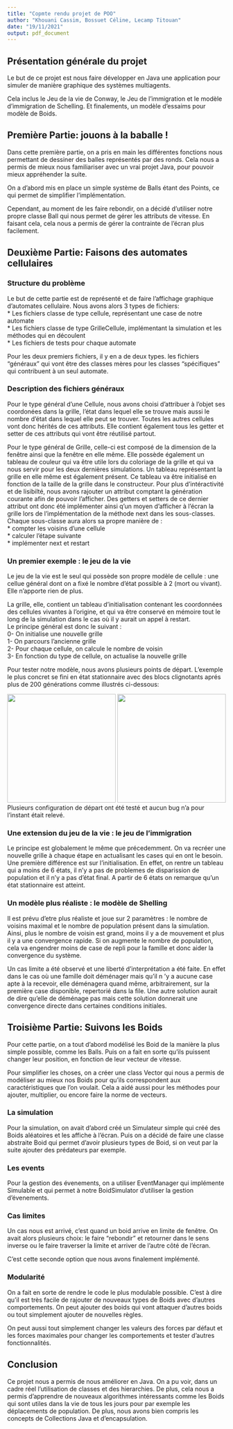```yaml
---
title: "Copmte rendu projet de POO"
author: "Khouani Cassim, Bossuet Céline, Lecamp Titouan"
date: "19/11/2021"
output: pdf_document
---
```


## Présentation générale du projet

Le but de ce projet est nous faire développer en Java une application pour simuler de manière graphique des systèmes multiagents.

Cela inclus le Jeu de la vie de Conway, le Jeu de l'immigration et le modèle d'immigration de Schelling. Et finalements, un modèle d'essaims pour modèle de Boids.

## Première Partie: jouons à la baballe !

Dans cette première partie, on a pris en main les différentes fonctions nous permettant de dessiner des balles représentés par des ronds. Cela nous a permis de mieux nous familiariser avec un vrai projet Java, pour pouvoir mieux appréhender la suite.

On a d'abord mis en place un simple système de Balls étant des Points, ce qui permet de simplifier l'implémentation.

Cependant, au moment de les faire rebondir, on a décidé d'utiliser notre propre classe Ball qui nous permet de gérer les attributs de vitesse. En faisant cela, cela nous a permis de gérer la contrainte de l'écran plus facilement.

## Deuxième Partie: Faisons des automates cellulaires

### Structure du problème 

Le but de cette partie est de représenté et de faire l'affichage graphique d'automates cellulaire. Nous avons alors 3 types de fichiers:  
* Les fichiers classe de type cellule, représentant une case de notre automate  
* Les fichiers classe de type GrilleCellule, implémentant la simulation et les méthodes qui en découlent  
* Les fichiers de tests pour chaque automate    

Pour les deux premiers fichiers, il y en a de deux types. les fichiers "généraux" qui vont être des classes mères pour les classes "spécifiques" qui contribuent à un seul automate.

### Description des fichiers généraux 

Pour le type général d'une Cellule, nous avons choisi d'attribuer à l'objet ses coordonées dans la grille, l'état dans lequel elle se trouve mais aussi le nombre d'état dans lequel elle peut se trouver. Toutes les autres cellules vont donc hérités de ces attributs. Elle contient également tous les getter et setter de ces attributs qui vont être réutilisé partout. 
  
Pour le type général de Grille, celle-ci est composé de la dimension de la fenêtre ainsi que la fenêtre en elle même. Elle possède également un tableau de couleur qui va être utile lors du coloriage de la grille et qui va nous servir pour les deux dernières simulations. Un tableau représentant la grille en elle même est également présent. Ce tableau va être initialisé en fonction de la taille de la grille dans le constructeur. Pour plus d'intéractivité et de lisibilté, nous avons rajouter un attribut comptant la génération courante afin de pouvoir l'afficher. Des getters et setters de ce dernier attribut ont donc été implémenter ainsi q'un moyen d'afficher à l'écran la grille lors de l'implémentation de la méthode next dans les sous-classes.  
Chaque sous-classe aura alors sa propre manière de :  
* compter les voisins d'une cellule  
* calculer l'étape suivante  
* implémenter next et restart

### Un premier exemple : le jeu de la vie

Le jeu de la vie est le seul qui possède son propre modèle de cellule : une cellue général dont on a fixé le nombre d'état possible à 2 (mort ou vivant). Elle n'apporte rien de plus.  


La grille, elle, contient un tableau d'initialisation contenant les coordonnées des cellules vivantes à l'origine, et qui va être conservé en mémoire tout le long de la simulation dans le cas où il y aurait un appel à restart.  
Le principe général est donc le suivant :  
0- On initialise une nouvelle grille  
1- On parcours l'ancienne grille  
2- Pour chaque cellule, on calcule le nombre de voisin  
3- En fonction du type de cellule, on actualise la nouvelle grille

Pour tester notre modèle, nous avons plusieurs points de départ. L'exemple le plus concret se fini en état stationnaire avec des blocs clignotants aprés plus de 200 générations comme illustrés ci-dessous:

![](jeu de la vie init.png){width=250px}
![](jeu de la vie fin.png){width=250px}  
Plusieurs configuration de départ ont été testé et aucun bug n'a pour l'instant était relevé.
 
### Une extension du jeu de la vie : le jeu de l'immigration

Le principe est globalement le même que précedemment. On va recréer une nouvelle grille à chaque étape en actualisant les cases qui en ont le besoin. Une première différence est sur l'initialisation. En effet, on rentre un tableau qui a moins de 6 états, il n'y a pas de problemes de disparission de population et il n'y a pas d'état final. A partir de 6 états on remarque qu'un état stationnaire est atteint. 

### Un modèle plus réaliste : le modèle de Shelling

Il est prévu d'etre plus réaliste et joue sur 2 paramètres : le nombre de voisins maximal et le nombre de population présent dans la simulation. Ainsi, plus le nombre de voisin est grand, moins il y a de mouvement et plus il y a une convergence rapide. Si on augmente le nombre de population, cela va engendrer moins de case de repli pour la famille et donc aider la convergence du système.  

Un cas limite a été observé et une liberté d'interprétation a été faite. En effet dans le cas où une famille doit déménager mais qu'il n 'y a aucune case apte à la recevoir, elle déménagera quand même, arbitrairement, sur la première case disponible, repertorié dans la file. Une autre solution aurait de dire qu'elle de déménage pas mais cette solution donnerait une convergence directe dans certaines conditions initiales.

## Troisième Partie: Suivons les Boids

Pour cette partie, on a tout d'abord modélisé les Boid de la manière la plus simple possible, comme les Balls. Puis on a fait en sorte qu'ils puissent changer leur position, en fonction de leur vecteur de vitesse.

Pour simplifier les choses, on a créer une class Vector qui nous a permis de modéliser au mieux nos Boids pour qu'ils correspondent aux caractéristiques que l'on voulait. Cela a aidé aussi pour les méthodes pour ajouter, multiplier, ou encore faire la norme de vecteurs.

### La simulation

Pour la simulation, on avait d'abord créé un Simulateur simple qui créé des Boids aléatoires et les affiche à l'écran. Puis on a décidé de faire une classe abstraite Boid qui permet d'avoir plusieurs types de Boid, si on veut par la suite ajouter des prédateurs par exemple.

### Les events

Pour la gestion des évenements, on a utiliser EventManager qui implémente Simulable et qui permet à notre BoidSimulator d'utiliser la gestion d'évenements.

### Cas limites

Un cas nous est arrivé, c'est quand un boid arrive en limite de fenêtre. On avait alors plusieurs choix: le faire "rebondir" et retourner dans le sens inverse ou le faire traverser la limite et arriver de l'autre côté de l'écran.

C'est cette seconde option que nous avons finalement implémenté.

### Modularité

On a fait en sorte de rendre le code le plus modulable possible. C'est à dire qu'il est très facile de rajouter de nouveaux types de Boids avec d'autres comportements.
On peut ajouter des boids qui vont attaquer d'autres boids ou tout simplement ajouter de nouvelles règles.

On peut aussi tout simplement changer les valeurs des forces par défaut et les forces maximales pour changer les comportements et tester d'autres fonctionnalités.


## Conclusion

Ce projet nous a permis de nous améliorer en Java. On a pu voir, dans un cadre réel l'utilisation de classes et des hierarchies. De plus, cela nous a permis d'apprendre de nouveaux algorithmes intéressants comme les Boids qui sont utiles dans la vie de tous les jours pour par exemple les déplacements de population.
De plus, nous avons bien compris les concepts de Collections Java et d'encapsulation.